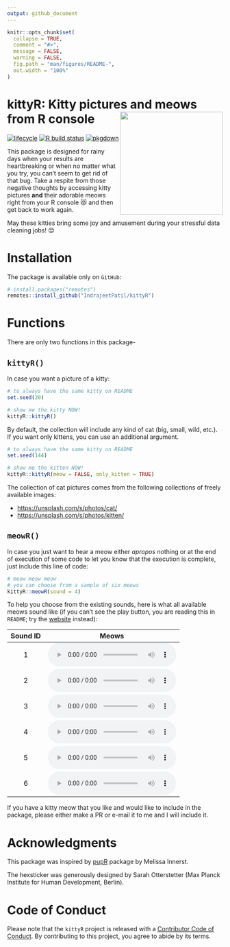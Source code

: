```yaml
---
output: github_document
---
```


<!-- README.md is generated from README.Rmd. Please edit that file -->

```r
knitr::opts_chunk$set(
  collapse = TRUE,
  comment = "#>",
  message = FALSE,
  warning = FALSE,
  fig.path = "man/figures/README-",
  out.width = "100%"
)
```

# kittyR: Kitty pictures and meows from R console <img src="man/figures/logo.png" align="right" width="240" />

[![lifecycle](https://img.shields.io/badge/lifecycle-retired-orange.svg)](https://lifecycle.r-lib.org/articles/stages.html)
[![R build status](https://github.com/IndrajeetPatil/kittyR/workflows/R-CMD-check/badge.svg)](https://github.com/IndrajeetPatil/kittyR)
[![pkgdown](https://github.com/IndrajeetPatil/kittyR/workflows/pkgdown/badge.svg)](https://github.com/IndrajeetPatil/kittyR/actions)

This package is designed for rainy days when your results are heartbreaking or
when no matter what you try, you can't seem to get rid of that bug. Take a
respite from those negative thoughts by accessing kitty pictures **and** their
adorable meows right from your R console 😻 and then get back to work again.

May these kitties bring some joy and amusement during your stressful data
cleaning jobs! 😊

# Installation

The package is available only on `GitHub`:

```r
# install.packages("remotes")
remotes::install_github("IndrajeetPatil/kittyR")
```

# Functions

There are only two functions in this package-

## `kittyR()`

In case you want a picture of a kitty:

```r
# to always have the same kitty on README
set.seed(20)

# show me the kitty NOW!
kittyR::kittyR()
```

By default, the collection will include any kind of cat (big, small, wild,
etc.). If you want only kittens, you can use an additional argument.

```r
# to always have the same kitty on README
set.seed(144)

# show me the kitten NOW!
kittyR::kittyR(meow = FALSE, only_kitten = TRUE)
```

The collection of cat pictures comes from the following collections of freely
available images:

  - <https://unsplash.com/s/photos/cat/>
  - <https://unsplash.com/s/photos/kitten/>

## `meowR()`

In case you just want to hear a meow either *apropos* nothing or at the end of
execution of some code to let you know that the execution is complete, just
include this line of code:

```r
# meow meow meow
# you can choose from a sample of six meows
kittyR::meowR(sound = 4)
```

To help you choose from the existing sounds, here is what all available meows sound like (if you can't see the play button, you are reading this in `README`; try the [website](https://indrajeetpatil.github.io/kittyR/) instead):

<table style="text-align: center; vertical-align: middle;">
   <thead>
      <tr>
         <th>Sound ID</th>
         <th>Meows</th>
      </tr>
   </thead>
   <tbody>
      <tr>
         <td>1</td>
         <td>
            <audio controls="">
               <source src="man/figures/1.wav" type="audio/wav">
               <source src="reference/figures/1.wav" type="audio/wav">
            </audio>
         </td>
      </tr>
      <tr>
         <td>2</td>
         <td>
            <audio controls="">
               <source src="man/figures/2.wav" type="audio/wav">
               <source src="reference/figures/2.wav" type="audio/wav">
            </audio>
         </td>
      </tr>
      <tr>
         <td>3</td>
         <td>
            <audio controls="">
               <source src="man/figures/3.wav" type="audio/wav">
               <source src="reference/figures/3.wav" type="audio/wav">
            </audio>
         </td>
      </tr>
      <tr>
         <td>4</td>
         <td>
            <audio controls="">
               <source src="man/figures/4.wav" type="audio/wav">
               <source src="reference/figures/4.wav" type="audio/wav">
            </audio>
         </td>
      </tr>
      <tr>
         <td>5</td>
         <td>
            <audio controls="">
               <source src="man/figures/5.wav" type="audio/wav">
               <source src="reference/figures/5.wav" type="audio/wav">
            </audio>
         </td>
      </tr>
      <tr>
         <td>6</td>
         <td>
            <audio controls="">
               <source src="man/figures/6.wav" type="audio/wav">
               <source src="reference/figures/6.wav" type="audio/wav">
            </audio>
         </td>
      </tr>
   </tbody>
</table>

If you have a kitty meow that you like and would like to include in the package,
please either make a PR or e-mail it to me and I will include it.

# Acknowledgments

This package was inspired by [pupR](https://github.com/melissanjohnson/pupR)
package by Melissa Innerst.

The hexsticker was generously designed by Sarah Otterstetter (Max Planck
Institute for Human Development, Berlin).

# Code of Conduct

Please note that the `kittyR` project is released with a [Contributor Code of Conduct](https://contributor-covenant.org/version/2/0/CODE_OF_CONDUCT.html).
By contributing to this project, you agree to abide by its terms.
